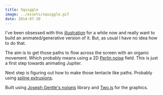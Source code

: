 ---
title: Squiggle
image: ../assets/squiggle.gif
date: 2014-07-30
---

<CodePen hash="kdFsh" title="Squiggle" height="268" defaultTab="result" />

I've been obsessed with this [illustration](https://dribbble.com/shots/1128300-Jupiter-Study-no-01) for a while now and really want to build an animated/generative version of it. But, as usual I have no idea how to do that.

The aim is to get those paths to flow across the screen with an organic movement. Which probably means using a 2D [Perlin noise](http://en.wikipedia.org/wiki/Perlin_noise) field. This is just a first step towards animating Jupiter.

Next step is figuring out how to make those tentacle like paths. Probably using [spline extrusions](http://marcinignac.com/blog/cindermedusae-making-generative-creatures/mesh05.html).

Built using [Joseph Gentle's noisejs](https://github.com/josephg/noisejs) library and [Two.js](http://jonobr1.github.io/two.js) for the graphics.
